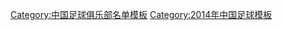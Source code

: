 {{Football squad with groups
|name=2014年中甲分类名单新疆
|bgcolor=#04855E
|bordercolor=#000000
|textcolor=#FFFFFF
|title=[[新疆天山雪豹足球俱乐部|<span style="color:#FFFFFF">新疆达坂城纳欢</span>]] — [[2014年中国足球甲级联赛|<span style="color:#FFFFFF">2014年</span>]][[中国足球甲级联赛|<span style="color:#FFFFFF">中甲联赛第 10 名</span>]]
|group1=全年参赛球员
|list1=<div>
{{Football squad2 player|no=1|name=[[梁云峰]]}}
{{Football squad2 player|no=2|name=[[张智]]}}
{{Football squad2 player|no=3|name=[[蔡曦]]}}
{{Football squad2 player|no=6|name={{flagicon|BRA}} [[维森特·德·保罗·内托|维森特]]}}
{{Football squad2 player|no=7|name=[[王文华 (足球运动员)|王文华]]}}
{{Football squad2 player|no=8|name=[[王康 (足球运动员)|王康]]}}
{{Football squad2 player|no=9|name={{flagicon|CRC}} [[金尼·伍德利|金尼]]}}
{{Football squad2 player|no=11|name=[[徐擎]]}}
{{Football squad2 player|no=12|name=[[顾俊杰 (足球运动员)|顾俊杰]]}}
{{Football squad2 player|no=13|name=[[祁云飞]]}}
{{Football squad2 player|no=14|name=[[穆斯塔帕]]}}
{{Football squad2 player|no=15|name=[[陈鸣浩]]}}
{{Football squad2 player|no=16|name=[[董志远]]}}
{{Football squad2 player|no=17|name=[[朱子森]]}}
{{Football squad2 player|no=18|name=[[于晨楠]]}}
{{Football squad2 player|no=19|name=[[方忠]]}}
{{Football squad2 player|no=20|name=[[宋勰]]}}
{{Football squad2 player|no=21|name=[[童晓星]]}}
{{Football squad2 player|no=22|name=[[严智宇]]}}
{{Football squad2 player|no=23|name=[[王唯成]]}}
{{Football squad2 player|no=25|name=[[巴力·买买提依力|巴力]]}}
{{Football squad2 player|no=27|name=[[丁润山]]}}
{{Football squad2 player|no=28|name=[[刘舜 (足球运动员)|刘舜]]}}
{{Football squad2 player|no=29|name=[[耶和亚·阿布力克木|耶合亚]]}}
</div>
|group2=夏季转入球员
|list2=<div>
{{Football squad2 player|no=37|name=[[黄龙 (足球运动员)|黄龙]]}}
{{Football squad2 player|no=38|name={{flagicon|Costa Rica}} {{link-en|阿兰·阿勒曼|Allan_Alemán|阿兰}}}}
</div>
|group3=夏季转出球员
|list3=<div>
{{Football squad2 player|no=10|name={{flagicon|CPV}}{{flagicon|POR}} [[达迪|艾德华]]}}
</div>
|group4=主教练
|list4=[[李军 (足球教练)|李军]]
}}
<noinclude>
{{DEFAULTSORT:Xinjiang Tianshan Leopard F.C. Squad 2014}}
[[Category:中国足球俱乐部名单模板]]
[[Category:2014年中国足球模板]]